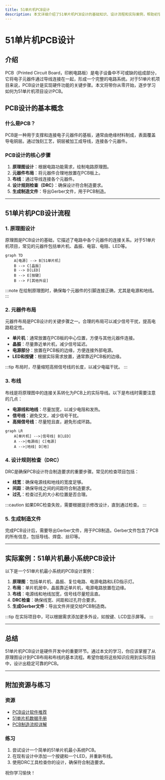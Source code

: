 ```yaml
---
title: 51单片机PCB设计
description: 本文详细介绍了51单片机PCB设计的基础知识、设计流程和实际案例，帮助初学者掌握从原理图到PCB布局的关键步骤。
---
```


# 51单片机PCB设计

## 介绍

PCB（Printed Circuit Board，印刷电路板）是电子设备中不可或缺的组成部分，它将电子元器件通过导线连接在一起，形成一个完整的电路系统。对于51单片机项目来说，PCB设计是实现硬件功能的关键步骤。本文将带你从零开始，逐步学习如何为51单片机项目设计PCB。

## PCB设计的基本概念

### 什么是PCB？

PCB是一种用于支撑和连接电子元器件的基板，通常由绝缘材料制成，表面覆盖导电铜层。通过蚀刻工艺，铜层被加工成导线，连接各个元器件。

### PCB设计的核心步骤

1. **原理图设计**：根据电路功能需求，绘制电路原理图。
2. **元器件布局**：将元器件合理地放置在PCB板上。
3. **布线**：通过导线连接各个元器件。
4. **设计规则检查（DRC）**：确保设计符合制造要求。
5. **生成制造文件**：导出Gerber文件，用于PCB制造。

---

## 51单片机PCB设计流程

### 1. 原理图设计

原理图是PCB设计的基础，它描述了电路中各个元器件的连接关系。对于51单片机项目，常见的元器件包括单片机、晶振、电容、电阻、LED等。

```mermaid
graph TD
    A[电源] --> B[51单片机]
    B --> C[晶振]
    B --> D[LED]
    B --> E[按键]
    B --> F[其他外设]
```

:::note
在绘制原理图时，确保每个元器件的引脚连接正确，尤其是电源和地线。
:::

### 2. 元器件布局

元器件布局是PCB设计的关键步骤之一。合理的布局可以减少信号干扰，提高电路稳定性。

- **单片机**：通常放置在PCB板的中心位置，方便与其他元器件连接。
- **晶振**：尽量靠近单片机，减少信号延迟。
- **电源部分**：放置在PCB板的边缘，方便连接外部电源。
- **LED和按键**：根据实际需求放置，通常靠近PCB板的边缘。

:::tip
布局时，尽量缩短高频信号线的长度，以减少电磁干扰。
:::

### 3. 布线

布线是将原理图中的连接关系转化为PCB上的实际导线。以下是布线时需要注意的几点：

- **电源线和地线**：尽量加宽，以减少电阻和发热。
- **信号线**：避免交叉，减少信号干扰。
- **高频信号线**：尽量短且直，避免形成环路。

```mermaid
graph LR
    A[单片机] -->|信号线| B[LED]
    A -->|电源线| C[电源]
    A -->|地线| D[地]
```

### 4. 设计规则检查（DRC）

DRC是确保PCB设计符合制造要求的重要步骤。常见的检查项目包括：

- **线宽**：确保电源线和地线的宽度足够。
- **间距**：确保导线之间的间距符合制造要求。
- **过孔**：检查过孔的大小和位置是否合理。

:::caution
如果DRC检查失败，需要根据提示修改设计，直到通过检查。
:::

### 5. 生成制造文件

完成PCB设计后，需要导出Gerber文件，用于PCB制造。Gerber文件包含了PCB的所有信息，包括导线、焊盘、丝印等。

---

## 实际案例：51单片机最小系统PCB设计

以下是一个51单片机最小系统的PCB设计案例：

1. **原理图**：包括单片机、晶振、复位电路、电源电路和LED指示灯。
2. **布局**：单片机居中，晶振靠近单片机，电源电路放置在边缘。
3. **布线**：电源线和地线加宽，信号线尽量短且直。
4. **DRC检查**：确保线宽、间距和过孔符合要求。
5. **生成Gerber文件**：导出文件并提交给PCB制造商。

:::tip
在实际项目中，可以根据需求添加更多外设，如按键、LCD显示屏等。
:::

---

## 总结

51单片机PCB设计是硬件开发中的重要环节。通过本文的学习，你应该掌握了从原理图设计到PCB布局和布线的基本流程。希望你能将这些知识应用到实际项目中，设计出稳定可靠的PCB。

---

## 附加资源与练习

### 资源
- [PCB设计软件推荐](#)
- [51单片机数据手册](#)
- [PCB制造流程详解](#)

### 练习
1. 尝试设计一个简单的51单片机最小系统PCB。
2. 在现有设计中添加一个按键和一个LED，并重新布线。
3. 使用DRC工具检查你的设计，确保符合制造要求。

祝你学习愉快！